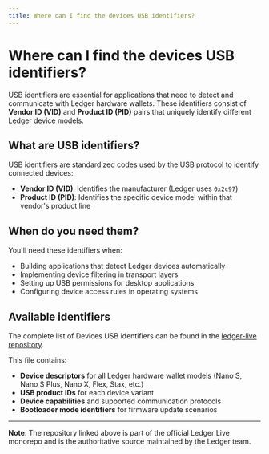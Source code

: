 ```yaml
---
title: Where can I find the devices USB identifiers?
---
```


# Where can I find the devices USB identifiers?

USB identifiers are essential for applications that need to detect and communicate with Ledger hardware wallets. These identifiers consist of **Vendor ID (VID)** and **Product ID (PID)** pairs that uniquely identify different Ledger device models.

## What are USB identifiers?

USB identifiers are standardized codes used by the USB protocol to identify connected devices:
- **Vendor ID (VID)**: Identifies the manufacturer (Ledger uses `0x2c97`)
- **Product ID (PID)**: Identifies the specific device model within that vendor's product line

## When do you need them?

You'll need these identifiers when:
- Building applications that detect Ledger devices automatically
- Implementing device filtering in transport layers
- Setting up USB permissions for desktop applications
- Configuring device access rules in operating systems

## Available identifiers

The complete list of Devices USB identifiers can be found in the [ledger-live repository](https://github.com/LedgerHQ/ledger-live/blob/develop/libs/ledgerjs/packages/devices/src/index.ts).

This file contains:
- **Device descriptors** for all Ledger hardware wallet models (Nano S, Nano S Plus, Nano X, Flex, Stax, etc.)
- **USB product IDs** for each device variant
- **Device capabilities** and supported communication protocols
- **Bootloader mode identifiers** for firmware update scenarios

---

**Note**: The repository linked above is part of the official Ledger Live monorepo and is the authoritative source maintained by the Ledger team.
